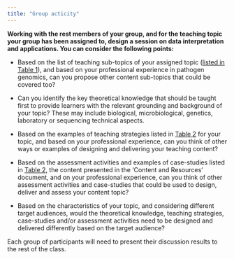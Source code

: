 ```yaml
---
title: "Group acticity"
---
```


**Working with the rest members of your group, and for the teaching topic your group has been assigned to, design a session on data interpretation and applications. You can consider the following points:**

-   Based on the list of teaching sub-topics of your assigned topic ([listed in Table 1](docs/Strategies%20to%20deliver%20topics%20and%20sub-topics%20of%20pathogen%20genomics%20content.pdf)), and based on your professional experience in pathogen genomics, can you propose other content sub-topics that could be covered too?

-   Can you identify the key theoretical knowledge that should be taught first to provide learners with the relevant grounding and background of your topic? These may include biological, microbiological, genetics, laboratory or sequencing technical aspects.

-   Based on the examples of teaching strategies listed in [Table 2](docs/Strategies%20to%20deliver%20topics%20and%20sub-topics%20of%20pathogen%20genomics%20content.pdf) for your topic, and based on your professional experience, can you think of other ways or examples of designing and delivering your teaching content?

-   Based on the assessment activities and examples of case-studies listed in [Table 2](docs/Strategies%20to%20deliver%20topics%20and%20sub-topics%20of%20pathogen%20genomics%20content.pdf), the content presented in the 'Content and Resources' document, and on your professional experience, can you think of other assessment activities and case-studies that could be used to design, deliver and assess your content topic?

-   Based on the characteristics of your topic, and considering different target audiences, would the theoretical knowledge, teaching strategies, case-studies and/or assessment activities need to be designed and delivered differently based on the target audience?

Each group of participants will need to present their discussion results to the rest of the class.
